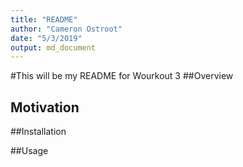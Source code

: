 ```yaml
---
title: "README"
author: "Cameron Ostroot"
date: "5/3/2019"
output: md_document
---
```

#This will be my README for Wourkout 3
##Overview

## Motivation

##Installation

##Usage